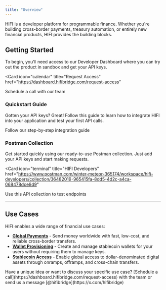 ```yaml
---
title: "Overview"
---
```


HIFI is a developer platform for programmable finance. Whether you're building cross-border payments, treasury automation, or entirely new financial products, HIFI provides the building blocks.

## Getting Started

To begin, you'll need access to our Developer Dashboard where you can try out the product in sandbox and get your API keys.

<Card
  icon="calendar"
  title="Request Access"
  href="https://dashboard.hifibridge.com/request-access"
>
  Schedule a call with our team
</Card>

### Quickstart Guide

Gotten your API keys? Great! Follow this guide to learn how to integrate HIFI into your application and test your first API calls.

<Card icon="circle-play" title="Quickstart" href="/guides/quickstart">
  Follow our step-by-step integration guide
</Card>

### Postman Collection

Get started quickly using our ready-to-use Postman collection. Just add your API keys and start making requests.

<Card
  icon="terminal"
  title="HIFI Developers"
  href="https://www.postman.com/winter-meteor-365174/workspace/hifi-developers/collection/36482019-965415fa-8dd5-4d2c-a4ca-068478dce9d9"
>
  Use this API collection to test endpoints
</Card>

---

## Use Cases

HIFI enables a wide range of financial use cases:

- **[Global Payments](/guides/use-cases/global-payments)** - Send money worldwide with fast, low-cost, and reliable cross-border transfers.
- **[Wallet Provisioning](/guides/use-cases/wallet-provisioning)** - Create and manage stablecoin wallets for your users without requiring them to manage keys.
- **[Stablecoin Access](/guides/use-cases/stablecoin-access)** - Enable global access to dollar-denominated digital assets through onramps, offramps, and cross-chain transfers.

<Info>
  Have a unique idea or want to discuss your specific use case? [Schedule a
  call](https://dashboard.hifibridge.com/request-access) with the team or send
  us a message [@hifibridge](https://x.com/hifibridge)
</Info>
